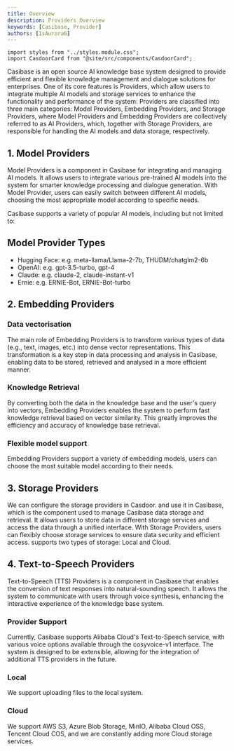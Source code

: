 ```yaml
---
title: Overview
description: Providers Overview
keywords: [Casibase, Provider]
authors: [IsAurora6]
---
```


```mdx-code-block
import styles from "../styles.module.css";
import CasdoorCard from "@site/src/components/CasdoorCard";
```

Casibase is an open source AI knowledge base system designed to provide efficient and flexible knowledge management and dialogue solutions for enterprises. One of its core features is Providers, which allow users to integrate multiple AI models and storage services to enhance the functionality and performance of the system: Providers are classified into three main categories: Model Providers, Embedding Providers, and Storage Providers, where Model Providers and Embedding Providers are collectively referred to as AI Providers, which, together with Storage Providers, are responsible for handling the AI models and data storage, respectively.

## 1. Model Providers

Model Providers is a component in Casibase for integrating and managing AI models. It allows users to integrate various pre-trained AI models into the system for smarter knowledge processing and dialogue generation. With Model Provider, users can easily switch between different AI models, choosing the most appropriate model according to specific needs.

Casibase supports a variety of popular AI models, including but not limited to:

## Model Provider Types

+ Hugging Face: e.g. meta-llama/Llama-2-7b, THUDM/chatglm2-6b
+ OpenAI: e.g. gpt-3.5-turbo, gpt-4
+ Claude: e.g. claude-2, claude-instant-v1
+ Ernie: e.g. ERNIE-Bot, ERNIE-Bot-turbo

## 2. Embedding Providers

### Data vectorisation

The main role of Embedding Providers is to transform various types of data (e.g., text, images, etc.) into dense vector representations. This transformation is a key step in data processing and analysis in Casibase, enabling data to be stored, retrieved and analysed in a more efficient manner.

### Knowledge Retrieval

By converting both the data in the knowledge base and the user's query into vectors, Embedding Providers enables the system to perform fast knowledge retrieval based on vector similarity. This greatly improves the efficiency and accuracy of knowledge base retrieval.

### Flexible model support

Embedding Providers support a variety of embedding models, users can choose the most suitable model according to their needs.

## 3. Storage Providers

We can configure the storage providers in Casdoor. and use it in Casibase, which is the component used to manage Casibase data storage and retrieval. It allows users to store data in different storage services and access the data through a unified interface. With Storage Providers, users can flexibly choose storage services to ensure data security and efficient access.
supports two types of storage: Local and Cloud.

## 4. Text-to-Speech Providers

Text-to-Speech (TTS) Providers is a component in Casibase that enables the conversion of text responses into natural-sounding speech. It allows the system to communicate with users through voice synthesis, enhancing the interactive experience of the knowledge base system.
### Provider Support

Currently, Casibase supports Alibaba Cloud's Text-to-Speech service, with various voice options available through the cosyvoice-v1 interface. The system is designed to be extensible, allowing for the integration of additional TTS providers in the future.

### Local

We support uploading files to the local system.

### Cloud

We support AWS S3, Azure Blob Storage, MinIO, Alibaba Cloud OSS, Tencent Cloud COS, and we are constantly adding more Cloud storage services.

